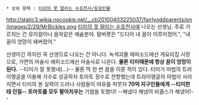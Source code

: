  * 상위 항목 : [[티미의 못 말리는 수호천사/등장인물]]

http://static3.wikia.nocookie.net/__cb20100403225037/fairlyoddparents/en/images/2/29/MrBickles.png
[[티미의 못 말리는 수호천사]]에 나오는 선생님. 주로 가르치는 건 뮤지컬이나 음악같은 예술분야. 
말버릇은 "드디어 내 꿈이 이루어졌어.", "내 꿈이 엉망이 돼버렸어." 

선생이긴 하지만 꼭 선생으로 나오는 건 아니다. 녹색괴물 에피소드에선 게요리집 사장으로, 가면의 마술사 에피소드에선 마술사로 나온다. '''물론 티미때문에 항상 꿈이 엉망이 된다.''' --티미가 잘 못했네(...)-- 물론 딱 한 번 꿈을 이룬 적이 있다. 티미가 마법의 트라이앵글을 이용해 가수로 성공하자 토마토 장수로 전향했는데 트라이앵글의 마법이 사라지면서 티미의 본 실력이 드러나 사람들이 야유를 퍼붓자 '''70억 지구인들에게 --티미한테 던질-- 토마토를 모두 팔아치우는''' 기염을 토했다! --해냈다 해냈어 비클스가 해냈어!--
